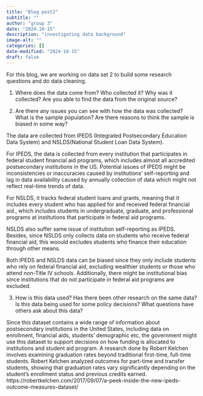 ```yaml
---
title: "Blog post2"
subtitle: ""
author: "group 3"
date: "2024-10-15"
description: "investigating data background"
image-alt: ""
categories: []
date-modified: "2024-10-15"
draft: false
---
```


For this blog, we are working on data set 2 to build some research questions and do data cleaning.

1. Where does the data come from? Who collected it? Why was it collected? Are you able to find the data from the original source?


2. Are there any issues you can see with how the data was collected? What is the sample population? Are there reasons to think the sample is biased in some way?

The data are collected from IPEDS (Integrated Postsecondary Education Data System) and NSLDS(National Student Loan Data System).

For IPEDS, the data is collected from every institution that participates in federal student financial aid programs, which includes almost all accredited postsecondary institutions in the US. Potential issues of IPEDS might be inconsistencies or inaccuracies caused by institutions' self-reporting and lag in data availability caused by annually collection of data which might not reflect real-time trends of data.

For NSLDS, it tracks federal student loans and grants, meaning that it includes every student who has applied for and received federal financial aid., which includes students in undergraduate, graduate, and professional programs at institutions that participate in federal aid programs.

NSLDS also suffer same issue of institution self-reporting as IPEDS. Besides, since NSLDS only collects data on students who receive federal financial aid, this woould excludes students who finance their education through other means.

Both IPEDS and NSLDS data can be biased since they only include students who rely on federal financial aid, excluding wealthier students or those who attend non-Title IV schools. Additionally, there might be institutional bias since institutions that do not participate in federal aid programs are excluded.




3. How is this data used? Has there been other research on the same data? Is this data being used for some policy decisions? What questions have others ask about this data?

Since this dataset contains a wide range of information about postsecondary institutions in the United States, including data on enrollment, financial aids, students' demographic etc, the government might use this dataset to support decisions on how funding is allocated to institutions and student aid program. A research done by Robert Kelchen involves examining graduation rates beyond traditional first-time, full-time students. Robert Kelchen analyzed outcomes for part-time and transfer students, showing that graduation rates vary significantly depending on the student’s enrollment status and previous credits earned.
https://robertkelchen.com/2017/09/07/a-peek-inside-the-new-ipeds-outcome-measures-dataset/

